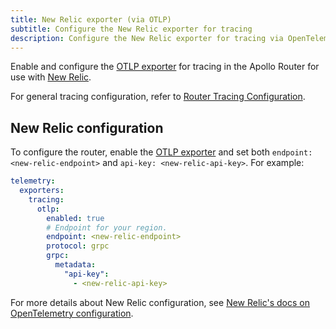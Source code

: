 ```yaml
---
title: New Relic exporter (via OTLP)
subtitle: Configure the New Relic exporter for tracing
description: Configure the New Relic exporter for tracing via OpenTelemetry Protocol (OTLP) in the Apollo Router.
---
```


Enable and configure the [OTLP exporter](./otlp) for tracing in the Apollo Router for use with [New Relic](https://newrelic.com/).

For general tracing configuration, refer to [Router Tracing Configuration](./overview).

## New Relic configuration

To configure the router, enable the [OTLP exporter](./otlp/#otlp-configuration) and set both `endpoint: <new-relic-endpoint>` and `api-key: <new-relic-api-key>`. For example: 

```yaml title="router.yaml"
telemetry:
  exporters:
    tracing:
      otlp:
        enabled: true
        # Endpoint for your region.
        endpoint: <new-relic-endpoint>
        protocol: grpc
        grpc:
          metadata:
            "api-key":
              - <new-relic-api-key>

```

For more details about New Relic configuration, see [New Relic's docs on OpenTelemetry configuration](https://docs.newrelic.com/docs/more-integrations/open-source-telemetry-integrations/opentelemetry/get-started/opentelemetry-set-up-your-app/#review-settings).

